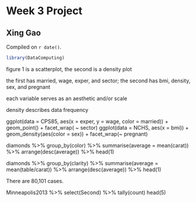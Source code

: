 # Week 3 Project

## Xing Gao 

<!-- leave this material as is -->
Compiled on `r date()`.

```r
library(DataComputing)
```
<!-- put your content after this line -->
figure 1 is a scatterplot, the second is a density plot

the first has married, wage, exper, and sector; the second has bmi, density, sex, and pregnant

each variable serves as an aesthetic and/or scale

density describes data frequency

ggplot(data = CPS85, aes(x = exper, y = wage, color = married)) + geom_point() + facet_wrap( ~ sector)
ggplot(data = NCHS, aes(x = bmi)) + geom_density(aes(color = sex)) + facet_wrap(~ pregnant)

diamonds %>%
  group_by(color) %>%
  summarise(average = mean(carat)) %>%
  arrange(desc(average)) %>%
  head(1)

diamonds %>%
  group_by(clarity) %>%
  summarise(average = mean(table/carat)) %>%
  arrange(desc(average)) %>%
  head(1)

There are 80,101 cases. 

Minneapolis2013 %>%
  select(Second) %>%
  tally(count)
  head(5)





